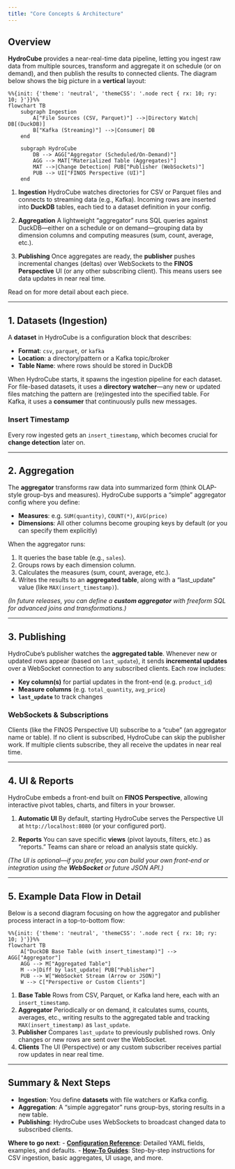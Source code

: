 ```yaml
---
title: "Core Concepts & Architecture"
---
```


## Overview

**HydroCube** provides a near-real-time data pipeline, letting you ingest raw data from multiple sources, transform and aggregate it on schedule (or on demand), and then publish the results to connected clients. The diagram below shows the big picture in a **vertical** layout:

```mermaid
%%{init: {'theme': 'neutral', 'themeCSS': '.node rect { rx: 10; ry: 10; }'}}%%
flowchart TB
    subgraph Ingestion
        A["File Sources (CSV, Parquet)"] -->|Directory Watch| DB[(DuckDB)]
        B["Kafka (Streaming)"] -->|Consumer| DB
    end

    subgraph HydroCube
        DB --> AGG["Aggregator (Scheduled/On-Demand)"]
        AGG --> MAT["Materialized Table (Aggregates)"]
        MAT -->|Change Detection| PUB["Publisher (WebSockets)"]
        PUB --> UI["FINOS Perspective (UI)"]
    end
```

1. **Ingestion**
   HydroCube watches directories for CSV or Parquet files and connects to streaming data (e.g., Kafka). Incoming rows are inserted into **DuckDB** tables, each tied to a dataset definition in your config.

2. **Aggregation**
   A lightweight “aggregator” runs SQL queries against DuckDB—either on a schedule or on demand—grouping data by dimension columns and computing measures (sum, count, average, etc.).

3. **Publishing**
   Once aggregates are ready, the **publisher** pushes incremental changes (deltas) over WebSockets to the **FINOS Perspective** UI (or any other subscribing client). This means users see data updates in near real time.

Read on for more detail about each piece.

---

## 1. Datasets (Ingestion)

A **dataset** in HydroCube is a configuration block that describes:

- **Format**: `csv`, `parquet`, or `kafka`
- **Location**: a directory/pattern or a Kafka topic/broker
- **Table Name**: where rows should be stored in DuckDB

When HydroCube starts, it spawns the ingestion pipeline for each dataset. For file-based datasets, it uses a **directory watcher**—any new or updated files matching the pattern are (re)ingested into the specified table. For Kafka, it uses a **consumer** that continuously pulls new messages.

### Insert Timestamp

Every row ingested gets an `insert_timestamp`, which becomes crucial for **change detection** later on.

---

## 2. Aggregation

The **aggregator** transforms raw data into summarized form (think OLAP-style group-bys and measures). HydroCube supports a “simple” aggregator config where you define:

- **Measures**: e.g. `SUM(quantity)`, `COUNT(*)`, `AVG(price)`
- **Dimensions**: All other columns become grouping keys by default (or you can specify them explicitly)

When the aggregator runs:

1. It queries the base table (e.g., `sales`).
2. Groups rows by each dimension column.
3. Calculates the measures (sum, count, average, etc.).
4. Writes the results to an **aggregated table**, along with a “last_update” value (like `MAX(insert_timestamp)`).

*(In future releases, you can define a **custom aggregator** with freeform SQL for advanced joins and transformations.)*

---

## 3. Publishing

HydroCube’s publisher watches the **aggregated table**. Whenever new or updated rows appear (based on `last_update`), it sends **incremental updates** over a WebSocket connection to any subscribed clients. Each row includes:

- **Key column(s)** for partial updates in the front-end (e.g. `product_id`)
- **Measure columns** (e.g. `total_quantity`, `avg_price`)
- **`last_update`** to track changes

### WebSockets & Subscriptions

Clients (like the FINOS Perspective UI) subscribe to a “cube” (an aggregator name or table). If no client is subscribed, HydroCube can skip the publisher work. If multiple clients subscribe, they all receive the updates in near real time.

---

## 4. UI & Reports

HydroCube embeds a front-end built on **FINOS Perspective**, allowing interactive pivot tables, charts, and filters in your browser.

1. **Automatic UI**
   By default, starting HydroCube serves the Perspective UI at `http://localhost:8080` (or your configured port).

2. **Reports**
   You can save specific **views** (pivot layouts, filters, etc.) as “reports.” Teams can share or reload an analysis state quickly.

*(The UI is optional—if you prefer, you can build your own front-end or integration using the **WebSocket** or future JSON API.)*

---

## 5. Example Data Flow in Detail

Below is a second diagram focusing on how the aggregator and publisher process interact in a top-to-bottom flow:

```mermaid
%%{init: {'theme': 'neutral', 'themeCSS': '.node rect { rx: 10; ry: 10; }'}}%%
flowchart TB
    A["DuckDB Base Table (with insert_timestamp)"] --> AGG["Aggregator"]
    AGG --> M["Aggregated Table"]
    M -->|Diff by last_update| PUB["Publisher"]
    PUB --> W["WebSocket Stream (Arrow or JSON)"]
    W --> C["Perspective or Custom Clients"]
```

1. **Base Table**
   Rows from CSV, Parquet, or Kafka land here, each with an `insert_timestamp`.
2. **Aggregator**
   Periodically or on demand, it calculates sums, counts, averages, etc., writing results to the aggregated table and tracking `MAX(insert_timestamp)` as `last_update`.
3. **Publisher**
   Compares `last_update` to previously published rows. Only changes or new rows are sent over the WebSocket.
4. **Clients**
   The UI (Perspective) or any custom subscriber receives partial row updates in near real time.

---

## Summary & Next Steps

- **Ingestion**: You define **datasets** with file watchers or Kafka config.
- **Aggregation**: A “simple aggregator” runs group-bys, storing results in a new table.
- **Publishing**: HydroCube uses WebSockets to broadcast changed data to subscribed clients.

**Where to go next**:
- **[Configuration Reference](config-reference.qmd)**: Detailed YAML fields, examples, and defaults.
- **[How-To Guides](how-to-guides.qmd)**: Step-by-step instructions for CSV ingestion, basic aggregates, UI usage, and more.
